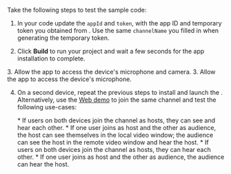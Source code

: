 <PlatformWrapper platform="macos">

Take the following steps to test the sample code:

1. In your code update the `appId` and `token`, with the app ID and temporary token you obtained from <Vg k="CONSOLE" />. Use the same `channelName` you filled in when generating the temporary token.

1. Click **Build** to run your project and wait a few seconds for the app installation to complete.

<ProductWrapper notAllowed="voice-calling">
3. Allow the app to access the device's microphone and camera.
</ProductWrapper>
<ProductWrapper product="voice-calling">
3. Allow the app to access the device's microphone.
</ProductWrapper>

4. On a second <Vpl k="NAME" /> device, repeat the previous steps to install and launch the <Vpl k="CLIENT"/>. Alternatively, use the [Web demo](https://webdemo.agora.io/basicVideoCall/index.html) to join the same channel and test the following use-cases:

    <ProductWrapper notAllowed="voice-calling">
    * If users on both devices join the channel as hosts, they can see and hear each other.
    * If one user joins as host and the other as audience, the host can see themselves in the local video window; the audience can see the host in the remote video window and hear the host.
    </ProductWrapper>
    <ProductWrapper product="voice-calling">
    * If users on both devices join the channel as hosts, they can hear each other.
    * If one user joins as host and the other as audience, the audience can hear the host.
    </ProductWrapper>

</PlatformWrapper>